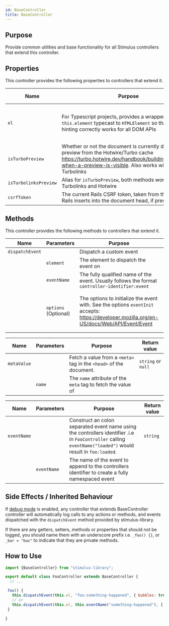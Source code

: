 ```yaml
---
id: BaseController
title: BaseController
---
```



## Purpose

Provide common utilities and base functionality for all Stimulus controllers that extend this controller.


## Properties

This controller provides the following properties to controllers that extend it.

| Name                  | Purpose                                                                                                                                                                                                       | Return Value                                     |
|-----------------------|---------------------------------------------------------------------------------------------------------------------------------------------------------------------------------------------------------------|--------------------------------------------------|
| `el`                  | For Typescript projects, provides a wrapper around `this.element` typecast to `HTMLElement` so that type-hinting correctly works for all DOM APIs                                                             | The controller root element, as an `HTMLElement` |
| `isTurboPreview`      | Whether or not the document is currently displaying a preview from the Hotwire/Turbo cache https://turbo.hotwire.dev/handbook/building#detecting-when-a-preview-is-visible. Also works with legacy Turbolinks | `boolean`                                        |
| `isTurbolinksPreview` | Alias for `isTurboPreview`, both methods work for both Turbolinks and Hotwire                                                                                                                                 | `boolean`                                        |
| `csrfToken`           | The current Rails CSRF token, taken from the `<meta>` tag Rails inserts into the document head, if present.                                                                                                   | `string` or `null`                               |

## Methods

This controller provides the following methods to controllers that extend it.

| Name            | Parameters           | Purpose                                                                                                                                     | Default                                                                    |
|-----------------|----------------------|---------------------------------------------------------------------------------------------------------------------------------------------|----------------------------------------------------------------------------|
| `dispatchEvent` |                      | Dispatch a custom event                                                                                                                     |                                                                            |
|                 | `element`            | The element to dispatch the event on                                                                                                        |                                                                            |
|                 | `eventName`          | The fully qualified name of the event. Usually follows the format `controller-identifier:event`                                             |                                                                            |
|                 | `options` (Optional) | The options to initialize the event with. See the options `eventInit` accepts: https://developer.mozilla.org/en-US/docs/Web/API/Event/Event | `{ bubbles: true, cancellable: true, details: { element: this.element } }` |

| Name        | Parameters | Purpose                                                            | Return value       |
|-------------|------------|--------------------------------------------------------------------|--------------------|
| `metaValue` |            | Fetch a value from a `<meta>` tag in the `<head>` of the document. | `string` or `null` |
|             | `name`     | The `name` attribute of the `meta` tag to fetch the value of       |                    |


| Name        | Parameters  | Purpose                                                                                                                                                      | Return value |
|-------------|-------------|--------------------------------------------------------------------------------------------------------------------------------------------------------------|--------------|
| `eventName` |             | Construct an colon separated event name using the controllers identifier .i.e in `FooController` calling `eventName("loaded")` would result in `foo:loaded`. | `string`     |
|             | `eventName` | The name of the event to append to the controllers identifier to create a fully namespaced event                                                             |              |


## Side Effects / Inherited Behaviour

If [debug mode](/docs/debugging) is enabled, any controller that extends BaseController controller will automatically log calls to any actions or methods, and events dispatched with the `dispatchEvent` method provided by stimulus-library.

If there are any getters, setters, methods or properties that should not be logged, you should name them with an underscore prefix i.e. `_foo() {}`, or `_bar = "baz"` to indicate that they are private methods.


## How to Use

```js
import {BaseController} from "stimulus-library";

export default class FooController extends BaseController {
  // ...

 foo() {
   this.dispatchEvent(this.el, "foo:something-happened", { bubbles: true, cancellable: true, detail: { element: this.el, data: 'thing' } } ) // dispatches a custom event named `foo:something-happened`
   // or
   this.dispatchEvent(this.el, this.eventName("something-happened"), { bubbles: true, cancellable: true, detail: { element: this.el, data: 'thing' } } ) // also dispatches `foo:something-happened`
 }

}
```
